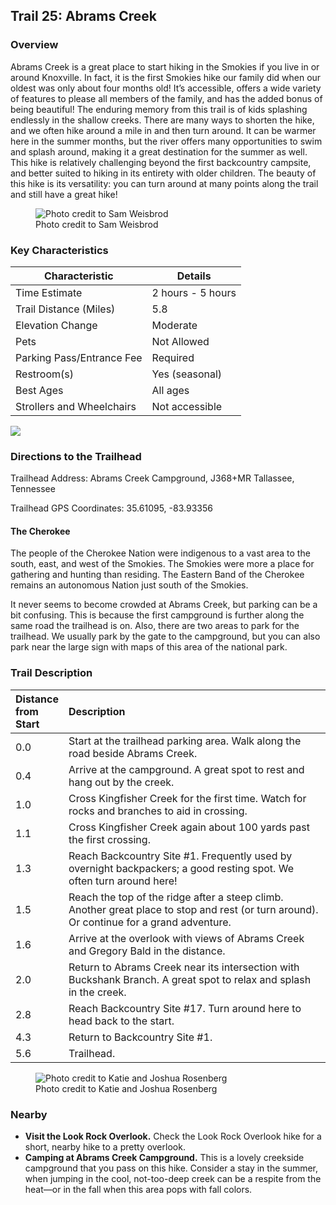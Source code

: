 ## Trail 25: Abrams Creek

### Overview

Abrams Creek is a great place to start hiking in the Smokies if you live in or around Knoxville. In fact, it is the first Smokies hike our family did when our oldest was only about four months old! It's accessible, offers a wide variety of features to please all members of the family, and has the added bonus of being beautiful! The enduring memory from this trail is of kids splashing endlessly in the shallow creeks. There are many ways to shorten the hike, and we often hike around a mile in and then turn around. It can be warmer here in the summer months, but the river offers many opportunities to swim and splash around, making it a great destination for the summer as well. This hike is relatively challenging beyond the first backcountry campsite, and better suited to hiking in its entirety with older children. The beauty of this hike is its versatility: you can turn around at many points along the trail and still have a great hike!

![Photo credit to Sam Weisbrod](img/trail-25-figure-01.jpg)

### Key Characteristics

| **Characteristic**        | **Details**       |
|---------------------------|-------------------|
| Time Estimate             | 2 hours - 5 hours |
| Trail Distance (Miles)    | 5.8               |
| Elevation Change          | Moderate          |
| Pets                      | Not Allowed       |
| Parking Pass/Entrance Fee | Required          |
| Restroom(s)               | Yes (seasonal)    |
| Best Ages                 | All ages          |
| Strollers and Wheelchairs | Not accessible    |

![](maps/trail-25-map.jpeg)

### Directions to the Trailhead

Trailhead Address: Abrams Creek Campground, J368+MR Tallassee, Tennessee

Trailhead GPS Coordinates: 35.61095, -83.93356

::: {.callout-note appearance="simple" icon="true"}
#### The Cherokee

The people of the Cherokee Nation were indigenous to a vast area to the south, east, and west of the Smokies. The Smokies were more a place for gathering and hunting than residing. The Eastern Band of the Cherokee remains an autonomous Nation just south of the Smokies.
:::

It never seems to become crowded at Abrams Creek, but parking can be a bit confusing. This is because the first campground is further along the same road the trailhead is on. Also, there are two areas to park for the trailhead. We usually park by the gate to the campground, but you can also park near the large sign with maps of this area of the national park.

### Trail Description

| Distance from Start | Description                                                                                                                               |
|:--------------------|:------------------------------------------------------------------------------------------------------------------------------------------|
| 0.0                 | Start at the trailhead parking area. Walk along the road beside Abrams Creek.                                                             |
| 0.4                 | Arrive at the campground. A great spot to rest and hang out by the creek.                                                                 |
| 1.0                 | Cross Kingfisher Creek for the first time. Watch for rocks and branches to aid in crossing.                                               |
| 1.1                 | Cross Kingfisher Creek again about 100 yards past the first crossing.                                                                     |
| 1.3                 | Reach Backcountry Site #1. Frequently used by overnight backpackers; a good resting spot. We often turn around here!                      |
| 1.5                 | Reach the top of the ridge after a steep climb. Another great place to stop and rest (or turn around). Or continue for a grand adventure. |
| 1.6                 | Arrive at the overlook with views of Abrams Creek and Gregory Bald in the distance.                                                       |
| 2.0                 | Return to Abrams Creek near its intersection with Buckshank Branch. A great spot to relax and splash in the creek.                        |
| 2.8                 | Reach Backcountry Site #17. Turn around here to head back to the start.                                                                   |
| 4.3                 | Return to Backcountry Site #1.                                                                                                            |
| 5.6                 | Trailhead.                                                                                                                                |

![Photo credit to Katie and Joshua Rosenberg](img/trail-25-figure-02.jpg)

### Nearby

-   **Visit the Look Rock Overlook.** Check the Look Rock Overlook hike for a short, nearby hike to a pretty overlook.
-   **Camping at Abrams Creek Campground.** This is a lovely creekside campground that you pass on this hike. Consider a stay in the summer, when jumping in the cool, not-too-deep creek can be a respite from the heat---or in the fall when this area pops with fall colors.
